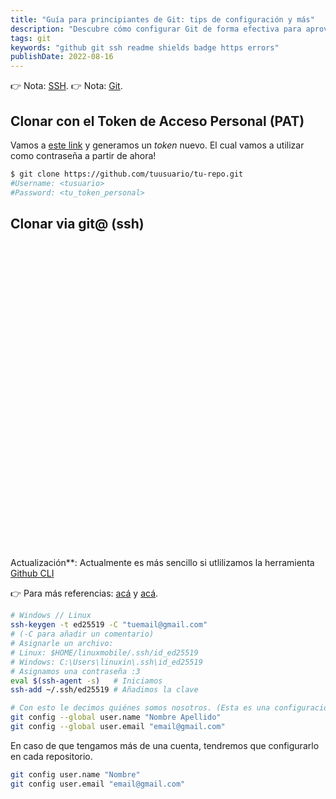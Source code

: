 ```yaml
---
title: "Guía para principiantes de Git: tips de configuración y más"
description: "Descubre cómo configurar Git de forma efectiva para aprovechar al máximo sus funcionalidades y simplificar tu flujo de trabajo en el desarrollo de proyectos."
tags: git
keywords: "github git ssh readme shields badge https errors"
publishDate: 2022-08-16
---
```



👉 Nota: [SSH](/ssh/).
👉 Nota: [Git](/git/).

## Clonar con el Token de Acceso Personal (PAT)

Vamos a [este link](https://github.com/settings/tokens) y generamos un _token_ nuevo. El cual vamos a utilizar como contraseña a partir de ahora!

```bash
$ git clone https://github.com/tuusuario/tu-repo.git
#Username: <tusuario>
#Password: <tu_token_personal>
```

## Clonar via git@ (ssh)

<div class="alert alert-success shadow-lg">
  <div>
    <svg xmlns="http://www.w3.org/2000/svg" class="stroke-current flex-shrink-0 h-6 w-6" fill="none" viewBox="0 0 24 24"><path stroke-linecap="round" stroke-linejoin="round" stroke-width="2" d="M9 12l2 2 4-4m6 2a9 9 0 11-18 0 9 9 0 0118 0z" /></svg>
    <span>Actualización**: Actualmente es más sencillo si utlilizamos la herramienta <a href='https://cli.github.com/' class=''>Github CLI</a></span>
  </div>
</div>

👉 Para más referencias: [acá](https://gist.github.com/jexchan/2351996) y [acá](https://gist.github.com/oanhnn/80a89405ab9023894df7).



```bash
# Windows // Linux
ssh-keygen -t ed25519 -C "tuemail@gmail.com"
# (-C para añadir un comentario)
# Asignarle un archivo:
# Linux: $HOME/linuxmobile/.ssh/id_ed25519
# Windows: C:\Users\linuxin\.ssh\id_ed25519
# Asignamos una contraseña :3
eval $(ssh-agent -s)   # Iniciamos
ssh-add ~/.ssh/ed25519 # Añadimos la clave
```





```bash
# Con esto le decimos quiénes somos nosotros. (Esta es una configuración global, en este caso, no es necesario configurarlo en cada repositorio sino una sola vez.)
git config --global user.name "Nombre Apellido"
git config --global user.email "email@gmail.com"
```

En caso de que tengamos más de una cuenta, tendremos que configurarlo en cada repositorio.

```bash
git config user.name "Nombre"
git config user.email "email@gmail.com"
```






